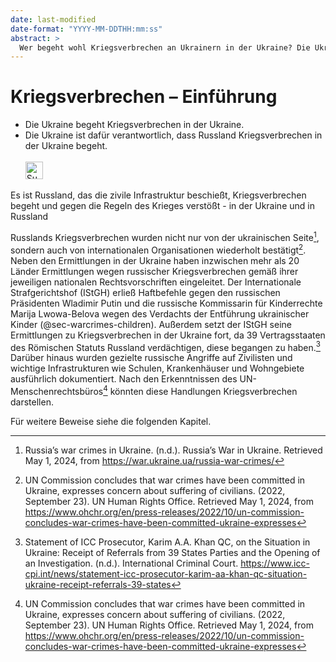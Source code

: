 ```yaml
---
date: last-modified
date-format: "YYYY-MM-DDTHH:mm:ss"
abstract: > 
  Wer begeht wohl Kriegsverbrechen an Ukrainern in der Ukraine? Die Ukrainer an sich selbst oder die russischen Angreifer? War jetzt nicht so schwer oder? Lerne mehr.
---
```


# Kriegsverbrechen – Einführung {#sec-warcrimes-intro}

::: {.callout-caution title="Mythos"}
- Die Ukraine begeht Kriegsverbrechen in der Ukraine.
- Die Ukraine ist dafür verantwortlich, dass Russland Kriegsverbrechen in der Ukraine begeht.
[<br></br>![Suche nach Stichwort in EUvsDisinfo](../all_common_img/EUvsDisinfo_400x240.jpg){height=2em}](https://euvsdisinfo.eu/disinformation-cases/?text=war%20crimes&sort=relevance)
:::

::: {.callout-tip title="Wahrheit"}
Es ist Russland, das die zivile Infrastruktur beschießt, Kriegsverbrechen begeht und gegen die Regeln des Krieges verstößt - in der Ukraine und in Russland
:::

Russlands Kriegsverbrechen wurden nicht nur von der ukrainischen Seite[^warcrimes-intro.de-1], sondern auch von internationalen Organisationen wiederholt bestätigt[^warcrimes-intro.de-2].
Neben den Ermittlungen in der Ukraine haben inzwischen mehr als 20 Länder Ermittlungen wegen russischer Kriegsverbrechen gemäß ihrer jeweiligen nationalen Rechtsvorschriften eingeleitet. Der Internationale Strafgerichtshof (IStGH) erließ Haftbefehle gegen den russischen Präsidenten Wladimir Putin und die russische Kommissarin für Kinderrechte Marija Lwowa-Belova wegen des Verdachts der Entführung ukrainischer Kinder (@sec-warcrimes-children).
Außerdem setzt der IStGH seine Ermittlungen zu Kriegsverbrechen in der Ukraine fort, da 39 Vertragsstaaten des Römischen Statuts Russland verdächtigen, diese begangen zu haben.[^warcrimes-intro.de-3] 
Darüber hinaus wurden gezielte russische Angriffe auf Zivilisten und wichtige Infrastrukturen wie Schulen, Krankenhäuser und Wohngebiete ausführlich dokumentiert.
Nach den Erkenntnissen des UN-Menschenrechtsbüros[^warcrimes-intro.de-4] könnten diese Handlungen Kriegsverbrechen darstellen.

Für weitere Beweise siehe die folgenden Kapitel.

[^warcrimes-intro.de-1]:  Russia’s war crimes in Ukraine. (n.d.). Russia’s War in Ukraine. Retrieved May 1, 2024, from [https://war.ukraine.ua/russia-war-crimes/](https://war.ukraine.ua/russia-war-crimes/)

[^warcrimes-intro.de-2]:  UN Commission concludes that war crimes have been committed in Ukraine, expresses concern about suffering of civilians. (2022, September 23). UN Human Rights Office. Retrieved May 1, 2024, from [https://www.ohchr.org/en/press-releases/2022/10/un-commission-concludes-war-crimes-have-been-committed-ukraine-expresses](https://www.ohchr.org/en/press-releases/2022/10/un-commission-concludes-war-crimes-have-been-committed-ukraine-expresses)

[^warcrimes-intro.de-3]:  Statement of ICC Prosecutor, Karim A.A. Khan QC, on the Situation in Ukraine: Receipt of Referrals from 39 States Parties and the Opening of an Investigation. (n.d.). International Criminal Court. [https://www.icc-cpi.int/news/statement-icc-prosecutor-karim-aa-khan-qc-situation-ukraine-receipt-referrals-39-states](https://www.icc-cpi.int/news/statement-icc-prosecutor-karim-aa-khan-qc-situation-ukraine-receipt-referrals-39-states)


[^warcrimes-intro.de-4]:  UN Commission concludes that war crimes have been committed in Ukraine, expresses concern about suffering of civilians. (2022, September 23). UN Human Rights Office. Retrieved May 1, 2024, from [https://www.ohchr.org/en/press-releases/2022/10/un-commission-concludes-war-crimes-have-been-committed-ukraine-expresses](https://www.ohchr.org/en/press-releases/2022/10/un-commission-concludes-war-crimes-have-been-committed-ukraine-expresses)

